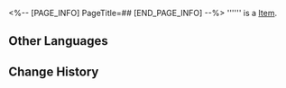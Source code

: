 <%-- [PAGE_INFO]
PageTitle=##
[END_PAGE_INFO] --%>
{{Item Infobox
|id          = 260011
|image       = Item .png{{subst:void|<!--$UPLOAD:<<SpriteOutput/Quest/ElfRestaurant/Seed/260023.png>-<Item .png>-<Item Icons>>-->}}
|type        = 
|invCategory = 
|rarity      = 2
|effect      = 
|description = 
}}
'''''' is a [[Item]].

==Other Languages==
{{Other Languages
|en   = 
|zhs  = 
|zht  = 
|ja   = 
|ko   = 
|es   = 
|fr   = 
|ru   = 
|th   = 
|vi   = 
|de   = 
|id   = 
|pt   = 
}}

==Change History==
{{Change History|3.5}}